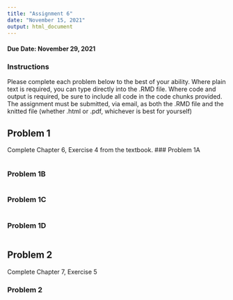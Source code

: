 ```yaml
---
title: "Assignment 6"
date: "November 15, 2021"
output: html_document
---
```

#### Due Date: November 29, 2021

### Instructions
Please complete each problem below to the best of your ability. Where plain text is required, you can type directly into the .RMD file. Where code and output is required, be sure to include all code in the code chunks provided. The assignment must be submitted, via email, as both the .RMD file and the knitted file (whether .html or .pdf, whichever is best for yourself)

## Problem 1
Complete Chapter 6, Exercise 4 from the textbook.
### Problem 1A
```r

```

### Problem 1B
```r

```

### Problem 1C
```r

```

### Problem 1D
```r

```

## Problem 2
Complete Chapter 7, Exercise 5

### Problem 2
```r

```

